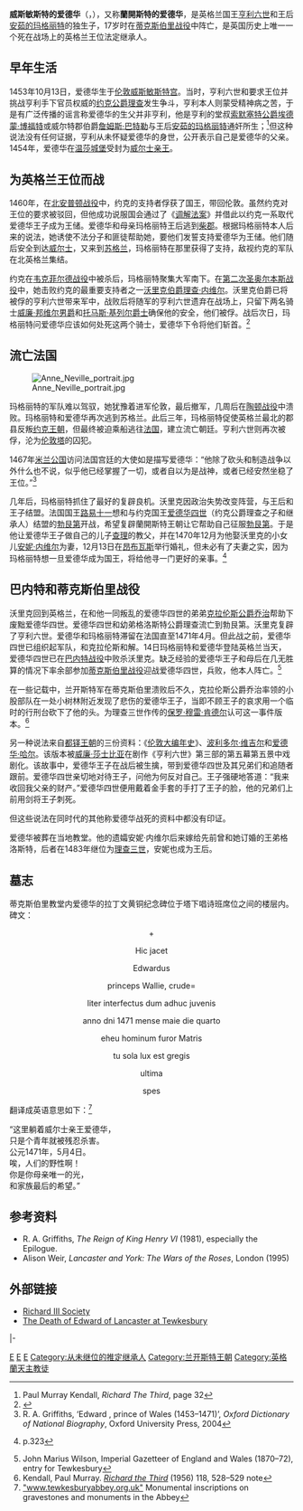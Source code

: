 {{NoteTA|G1=UK Places}}
{{Infobox royalty
| name         = 威斯敏斯特的爱德华
| title        = [[威尔士亲王|威尔士亲王]]<br>[[康沃尔公爵|康沃尔公爵]]<br>[[切斯特伯爵|切斯特伯爵]]
| birth_date   = {{birth date|1453|10|13}}
| birth_place  = 英格兰[[伦敦|伦敦]][[威斯敏斯特宫|威斯敏斯特宫]]
| death_date   = {{death date and age|1471|5|4|1453|10|13}}
| death_place  = 英格兰[[格洛斯特郡|格洛斯特郡]][[蒂克斯伯里|蒂克斯伯里]]
| burial_place = [[蒂克斯伯里教堂|蒂克斯伯里教堂]]
| image        = Edward of Westminster.jpg
| caption      = 一幅18世纪爱德华的雕刻像。
| spouse       = [[安妮·内维尔|安妮·内维尔]]
| house=[[兰开斯特王朝|兰开斯特]]
| father       = [[亨利六世_(英格兰)|英格兰的亨利六世]]
| mother       = [[安茹的玛格丽特|安茹的玛格丽特]]
| religion     = [[天主教會|罗马天主教]]
}}

'''威斯敏斯特的爱德华'''（{{lang-en|Edward of Westminster}}，{{bd|1453年|10月13日|1471年|5月4日|catIdx=E}}），又称'''蘭開斯特的爱德华'''，是英格兰国王[[亨利六世_(英格兰)|亨利六世]]和王后[[安茹的玛格丽特|安茹的玛格丽特]]的独生子，17岁时在[[蒂克斯伯里战役|蒂克斯伯里战役]]中阵亡，是英国历史上唯一一个死在战场上的英格兰王位法定继承人。

== 早年生活 ==
1453年10月13日，爱德华生于[[伦敦|伦敦]][[威斯敏斯特宫|威斯敏斯特宫]]。当时，亨利六世和要求王位并挑战亨利手下官员权威的[[理查·金雀花，第三代约克公爵|约克公爵理查]]发生争斗，亨利本人则蒙受精神病之苦，于是有广泛传播的谣言称爱德华的生父并非亨利，他是亨利的堂叔[[索默塞特公爵|索默塞特公爵]][[第一代索默賽特公爵埃德蒙·蒲福|埃德蒙·博福特]]或威尔特郡伯爵[[詹姆斯·巴特勒|詹姆斯·巴特勒]]与王后[[安茹的玛格丽特|安茹的玛格丽特]]通奸所生；<ref>Paul Murray Kendall, ''Richard The Third'', page 32</ref>但这种说法没有任何证据，亨利从未怀疑爱德华的身世，公开表示自己是爱德华的父亲。1454年，爱德华在[[温莎城堡|温莎城堡]]受封为[[威尔士亲王|威尔士亲王]]。

== 为英格兰王位而战 ==
1460年，在[[北安普顿战役|北安普顿战役]]中，约克的支持者俘获了国王，带回伦敦。虽然约克对王位的要求被驳回，但他成功说服国会通过了《[[调解法案|调解法案]]》并借此以约克一系取代爱德华王子成为王储。爱德华和母亲玛格丽特王后逃到[[柴郡|柴郡]]。根据玛格丽特本人后来的说法，她诱使不法分子和匪徒帮助她，要他们发誓支持爱德华为王储。他们随后安全到达[[威尔士|威尔士]]，又来到[[苏格兰|苏格兰]]，玛格丽特在那里获得了支持，敌视约克的军队在北英格兰集结。

约克在[[韦克菲尔德战役|韦克菲尔德战役]]中被杀后，玛格丽特聚集大军南下。在[[第二次圣奥尔本斯战役|第二次圣奥尔本斯战役]]中，她击败约克的最重要支持者之一[[沃里克伯爵|沃里克伯爵]][[第十六代沃里克伯爵理查·内维尔|理查·内维尔]]。沃里克伯爵已将被俘的亨利六世带来军中，战败后将随军的亨利六世遗弃在战场上，只留下两名骑士[[第一代邦维尔男爵威廉·邦维尔|威廉·邦维尔男爵]]和[[托马斯·基列尔爵士|托马斯·基列尔爵士]]确保他的安全，他们被俘。战后次日，玛格丽特问爱德华应该如何处死这两个骑士，爱德华下令将他们斩首。<ref>{{cite book| last=Churchill| first=Winston| author-link=Winston Churchill| title=A History of the English-Speaking Peoples: Vol1 The Birth of Britain| publisher=Cassell| year=1956| isbn=0-304-29500-0| page=[https://archive.org/details/newworld00wins/page/328 328]| url=https://archive.org/details/newworld00wins/page/328}}</ref>

== 流亡法国 ==
[[File:Anne_Neville_portrait.jpg|thumb]]

玛格丽特的军队难以驾驭，她犹豫着进军伦敦，最后撤军，几周后在[[陶顿战役|陶顿战役]]中溃败。玛格丽特和爱德华再次逃到苏格兰。此后三年，玛格丽特促使英格兰最北的郡县反叛[[约克王朝|约克王朝]]，但最终被迫乘船逃往[[法国|法国]]，建立流亡朝廷。亨利六世则再次被俘，沦为[[伦敦塔|伦敦塔]]的囚犯。

1467年[[米兰公国|米兰公国]]访问法国宫廷的大使如是描写爱德华：“他除了砍头和制造战争以外什么也不说，似乎他已经掌握了一切，或者自以为是战神，或者已经安然坐稳了王位。”<ref>R. A. Griffiths, ‘Edward , prince of Wales (1453–1471)’, ''Oxford Dictionary of National Biography'', Oxford University Press, 2004</ref>

几年后，玛格丽特抓住了最好的复辟良机。沃里克因政治失势改变阵营，与王后和王子结盟。法国国王[[路易十一|路易十一]]想和与约克国王[[爱德华四世|爱德华四世]]（约克公爵理查之子和继承人）结盟的[[勃艮第|勃艮第]]开战，希望复辟蘭開斯特王朝让它帮助自己征服[[勃艮第|勃艮第]]。于是他让爱德华王子做自己的儿子[[查理八世_(法兰西)|查理]]的教父，并在1470年12月为他娶沃里克的小女儿[[安妮·内维尔|安妮·内维尔]]为妻，12月13日在[[昂布瓦斯|昂布瓦斯]]举行婚礼，但未必有了夫妻之实，因为玛格丽特想一旦爱德华成为国王，将给他寻一门更好的亲事。<ref>{{cite book|last=Royle|first=Trevor|authorlink=Trevor Royle|title=The Road to Bosworth Field|publisher=Little, Brown|year=2009|isbn=978-0-316-72767-9}} p.323</ref>

== 巴内特和蒂克斯伯里战役 ==
沃里克回到英格兰，在和他一同叛乱的爱德华四世的弟弟[[克拉伦斯公爵乔治|克拉伦斯公爵乔治]]帮助下废黜爱德华四世。爱德华四世和幼弟格洛斯特公爵理查流亡到勃艮第。沃里克复辟了亨利六世。爱德华和玛格丽特滞留在法国直至1471年4月。但此战之前，爱德华四世已组织起军队，和克拉伦斯和解。14日玛格丽特和爱德华登陆英格兰当天，爱德华四世已在[[巴内特战役|巴内特战役]]中败杀沃里克。缺乏经验的爱德华王子和母后在几无胜算的情况下率余部参加[[蒂克斯伯里战役|蒂克斯伯里战役]]迎战爱德华四世，兵败，他本人阵亡。<ref>John Marius Wilson, Imperial Gazetteer of England and Wales (1870–72), entry for Tewkesbury</ref>

在一些记载中，兰开斯特军在蒂克斯伯里溃败后不久，克拉伦斯公爵乔治率领的小股部队在一处小树林附近发现了悲伤的爱德华王子，当即不顾王子的哀求用一个临时的行刑台砍下了他的头。为理查三世作传的[[保罗·穆雷·肯德尔|保罗·穆雷·肯德尔]]认可这一事件版本。<ref>Kendall, Paul Murray. [[Richard_III_(biography)|''Richard the Third'']] (1956) 118, 528–529 note</ref>

另一种说法来自[[都铎王朝|都铎王朝]]的三份资料：《[[伦敦大编年史|伦敦大编年史]]》、[[波利多尔·维吉尔|波利多尔·维吉尔]]和[[爱德华·哈尔|爱德华·哈尔]]。该版本被[[威廉·莎士比亚|威廉·莎士比亚]]在剧作《亨利六世》第三部的第五幕第五景中戏剧化。该故事中，爱德华王子在战后被生擒，带到爱德华四世及其兄弟们和追随者跟前。爱德华四世亲切地对待王子，问他为何反对自己。王子强硬地答道：“我来收回我父亲的财产。”爱德华四世便用戴着金手套的手打了王子的脸，他的兄弟们上前用剑将王子刺死。

但这些说法在同时代的其他称爱德华战死的资料中都没有印证。

爱德华被葬在当地教堂。他的遗孀安妮·内维尔后来嫁给先前曾和她订婚的王弟格洛斯特，后者在1483年继位为[[理查三世_(英格兰)|理查三世]]，安妮也成为王后。

== 墓志 ==
蒂克斯伯里教堂内爱德华的拉丁文黄铜纪念碑位于塔下唱诗班席位之间的楼层内。碑文：

<center>+</center>
<center>Hic jacet</center>
<center>Edwardus</center>
<center>princeps Wallie, crude=</center>
<center>liter interfectus dum adhuc juvenis</center>
<center>anno dni 1471 mense maie die quarto</center>
<center>eheu hominum furor Matris</center>
<center>tu sola lux est gregis</center>
<center>ultima</center>
<center>spes</center>

翻译成英语意思如下：<ref>[http://www.tewkesburyabbey.org.uk/abbey-archive/ "www.tewkesburyabbey.org.uk"] {{Wayback|url=http://www.tewkesburyabbey.org.uk/abbey-archive/ |date=20200730230332 }} Monumental inscriptions on gravestones and monuments in the Abbey</ref>

“这里躺着威尔士亲王爱德华，<br>
只是个青年就被残忍杀害。<br>
公元1471年，5月4日。<br>
唉，人们的野性啊！<br>
你是你母亲唯一的光，<br>
和家族最后的希望。”

== 参考资料 ==
{{reflist}}
* R. A. Griffiths, ''The Reign of King Henry VI'' (1981), especially the Epilogue. {{ISBN|0520043723}}
* Alison Weir, ''Lancaster and York: The Wars of the Roses'', London (1995) {{ISBN|0712666745}}

== 外部链接 ==
* [http://www.r3.org/ Richard III Society]{{Wayback|url=http://www.r3.org/ |date=20110709031201 }}
* [https://archive.today/20130113035943/http://nq.oxfordjournals.org/cgi/content/citation/s6-V/114/176-i The Death of Edward of Lancaster at Tewkesbury]{{paywall}} {{Webarchive|url=https://archive.is/20130113035943/http://nq.oxfordjournals.org/cgi/content/citation/s6-V/114/176-i |date=2013-01-13 }}

{{S-start}}
{{S-hou|[[兰开斯特王室|兰开斯特王室]]|1453年|10月13日|1471年|5月4日|[[金雀花王朝|金雀花王朝]]}}
{{S-roy|en=英格兰王族}}
{{S-bef|before=[[第三代埃克塞特公爵亨利·霍兰|第三代埃克塞特公爵亨利·霍兰]]}}
{{S-ttl|title=[[英格兰和不列颠王位继承人列表|英格兰王储]]<br>''作为 [[王位法定继承人|王位法定继承人]]''|years=1453年10月13日 – 1461年3月4日}}
{{S-aft|after=[[第一代克拉伦斯公爵乔治·金雀花|第一代克拉伦斯公爵乔治·金雀花]]}}
{{S-bef|before=[[约克的伊丽莎白_(英格兰王后)|约克的伊丽莎白]]}}
{{S-ttl|title=[[英格兰和不列颠王位继承人列表|英格兰王储]]<br>''作为 [[王位法定继承人|王位法定继承人]]''|years=1470年10月30日 – 1471年4月11日}}
{{S-aft|after=[[爱德华五世_(英格兰)|威尔士亲王爱德华]]'''<br><small>''后来的爱德华五世''<br>'''</small>}}
{{S-vac|last=[[亨利五世_(英格兰)|蒙茅思的亨利]]'''<br><small>''后来的亨利五世''<br>'''</small>}}
{{S-ttl|title=[[威尔士亲王|威尔士亲王]]<br />''与''约克公爵理查'' (约克派)并立，1460年10月31日-12月30日''|years=1454 – 1471}}
{{S-vac|rows=2|next=[[爱德华五世_(英格兰)|爱德华（五世）]]}}
|-
{{S-vac|last=[[亨利六世_(英格兰)|亨利]]'''<br><small>''后来的亨利六世''<br>'''</small>}}
{{S-ttl|title=[[康沃尔公爵|康沃尔公爵]]<br />''与''约克公爵理查'' (约克派)并立，1460年10月31日-12月30日''|years=1454 – 1471}}
{{S-end}}

{{金雀花王室}}
{{威爾斯親王}}
{{康沃爾公爵}}
{{Authority control}}
[[Category:英國王爵|E]]
[[Category:威爾斯親王|E]]
[[Category:康沃爾公爵|E]]
[[Category:从未继位的推定继承人|Category:从未继位的推定继承人]]
[[Category:兰开斯特王朝|Category:兰开斯特王朝]]
[[Category:英格蘭天主教徒|Category:英格蘭天主教徒]]
